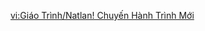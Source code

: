 {{Tutorial
|title  = Natlan! A New Adventure
|about  = Natlan! A New Adventure
|image1 = Tutorial Natlan! A New Adventure 1.png
|text1  = [[Kachina]]'s become your companion!<br>When she uses her [[Go, Go Turbo Twirly!|Elemental Skill]], she will enter [[Nightsoul's Blessing]] and summon Turbo Twirly to fight alongside her.<br>If the Hold Mode of her Elemental Skill is used, or she uses it while Turbo Twirly is on the field, she will ride Turbo Twirly and gain the ability to move and climb quickly.
|image2 = Tutorial Natlan! A New Adventure 2.png
|text2  = Additionally, when you {{Color|help|switch to Kachina}} while [[climbing]], [[sprinting]], or while in mid-air, Kachina will immediately hop on to Turbo Twirly as she takes the field.<br>This ability is known as [[Nightsoul Transmission]] and can only be used in areas within [[Natlan]] where [[Phlogiston]] Mechanics are present.
}}

[[vi:Giáo Trình/Natlan! Chuyến Hành Trình Mới]]
